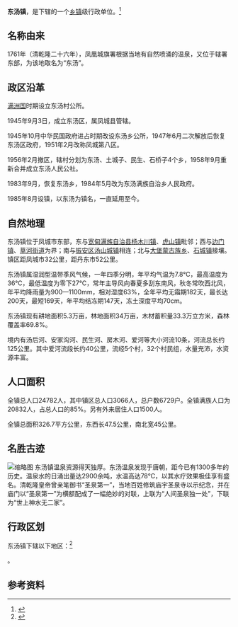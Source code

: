 {{中国乡级行政区|21/06/82/110/000}}

'''东汤镇'''，是{{PRC admin/fullname|21/06/82/110/000|3}}下辖的一个[[乡镇|乡镇]]级行政单位。<ref>{{PRC admin/ref sgc|{{PRC admin/parent|21/06/82/110/000}}}}</ref>

== 名称由来 ==
1761年（清乾隆二十六年），凤凰城旗署根据当地有自然喷涌的温泉，又位于辖署东部，为该地取名为“东汤”。

== 政区沿革 ==
[[满洲国|满洲国]]时期设立东汤村公所。

1945年9月3日，成立东汤区，属凤城县管辖。

1945年10月中华民国政府进占时期改设东汤乡公所，1947年6月二次解放后恢复东汤区政府，1951年2月改称凤城第八区。

1956年2月撤区，辖村分划为东汤、土城子、民生、石桥子4个乡，1958年9月重新合并成立东汤人民公社。

1983年9月，恢复东汤乡，1984年5月改为东汤满族自治乡人民政府。

1985年8月设镇，以东汤为镇名，一直延用至今。

== 自然地理 ==
东汤镇位于凤城市东部，东与[[宽甸满族自治县|宽甸满族自治县]][[杨木川镇|杨木川镇]]、[[虎山镇_(宽甸县)|虎山镇]]毗邻；西与[[边门镇|边门镇]]、[[草河街道|草河街道]]为界；南与[[振安区|振安区]][[汤山城镇|汤山城镇]]相连；北与[[大堡蒙古族乡|大堡蒙古族乡]]、[[石城镇_(凤城市)|石城镇]]接壤。镇区距凤城市32公里，距丹东市52公里。

东汤镇属湿润型温带季风气候，一年四季分明，年平均气温为7.8℃，最高温度为36℃，最低温度为零下27℃，常年主导风向春夏多刮东南风，秋冬常吹西北风，年平均降雨量为900—1100mm，相对湿度63%，全年平均无霜期182天，最长达200天，最短169天，年平均结冻期147天，冻土深度平均70cm。

东汤镇现有耕地面积5.3万亩，林地面积34万亩，木材蓄积量33.3万立方米，森林覆盖率69.8%。

境内有汤后河、安家沟河、民生河、房木河、爱河等大小河流10条，河流总长约125公里。其中爱河流段长约40公里，流经5个村，32个村民组，水量充沛，水资源丰富。

== 人口面积 ==
全镇总人口24782人，其中镇区总人口3066人，总户数6729户。全镇满族人口为20832人，占总人口的85%。另有外来居住人口1500人。

全镇总面积326.7平方公里，东西长47.5公里，南北宽45公里。

== 名胜古迹 ==
[[File:东汤圣泉寺.jpg|缩略图]]
东汤镇温泉资源得天独厚。东汤温泉发现于唐朝，距今已有1300多年的历史。温泉水的日涌出量达2900余吨，水温高达78℃，以其水疗效果极佳享有盛名。清乾隆皇帝曾亲笔御书“圣泉第一”，当地百姓修筑庙宇圣泉寺以示纪念，并在庙门以“圣泉第一”为横额配成了一幅绝妙的对联，上联为“人间圣泉独一处”，下联为“世上神水无二家”。

== 行政区划 ==

东汤镇下辖以下地区：<ref>{{PRC admin/ref sgc|21/06/82/110/000}}</ref>

{{PRC admin/children|21/06/82/110/000}}。

== 参考资料 ==

{{reflist}}
{{丹东市行政区划}}{{PRC admin/navcat|21/06/82/110/000}}